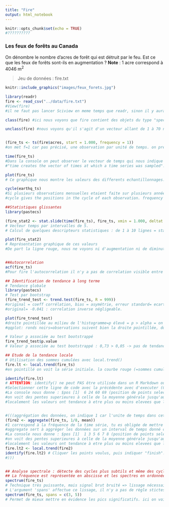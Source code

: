 ```yaml
---
title: "Fire"
output: html_notebook
---
```



```r
knitr::opts_chunk$set(echo = TRUE)
#??????????
```




### Les feux de forêts au Canada

On dénombre le nombre d'acres de forêt qui est détruit par le feu. Est ce que les feux de forêts sont-ils en augmentation ?
**Note** :  1  acre correspond à 4046 m^2^

> Jeu de données : fire.txt

```r
knitr::include_graphics("images/feux_forets.jpg")
```

```r
library(readr)
fire <- read_csv("../data/fire.txt")
#View(fire)
#il ne faut pas lancer Sciview en meme temps que readr, sinon il y aura un conflit de package.

class(fire) #ici nous voyons que fire contient des objets du type "spec_tbl_df", "tbl_df","tbl" et "data.frame". Nous allons donc le transformer en objet ts plus bas.

unclass(fire) #nous voyons qu'il s'agit d'un vecteur allant de 1 à 70 nombres, avec comme attribut attr(,"row.names"), attr(,"spec"), cols( earthquake = col_double()).


(fire_ts <- ts(fire$acres, start = 1.000, frequency = 1))
#on met f=1 car pas précisé, une observation par unité de temps. on precise que dans le jeu de données fire qu'on veut la variable acres meme si le jeu de données ne contient que cette variable, il faut la préciser sinon il va considerer l'objet comme un (multiple time serie) mts."

time(fire_ts) 
#Dans la console on peut observer le vecteur de temps qui nous indique les moments où les échantillonnages ont étés effectués. Nous voyons un vecteur qui va du moment 1 au 70, avec comme Time Series: Start = 1.000, Frequency = 1.
#"time creates the vector of times at which a time series was sampled".

plot(fire_ts) 
# Ce graphique nous montre les valeurs des differents echantillonnages. Remarquons que les observations sont reliées les unes autres en une ligne continue pour indiquer le dépendance des observations entre elles (contrairement au nuage de points).

cycle(earthq_ts)
#Si plusieurs observations mensuelles etaient faite sur plusieurs années, la fonction cycle agirait en numerotant tous les mois de janvier 1, février = 2, etc. Dans le cas du jeu de données fire, les observation ne sont pas mensuelles... dans la console toutes les observations sont numerotées 1. L'utilisation de la fonction cycle n'est pas justifié ici. Celle de spplit et des boxplots correspondants non plus.
#cycle gives the positions in the cycle of each observation. frequency returns the number of samples per unit time. deltat gives the time interval between observations.

##Statistiques glissantes
library(pastecs) 

(fire_stat2 <- stat.slide(time(fire_ts), fire_ts, xmin = 1.000, deltat = 10))
# Vecteur temps par intervalles de 5.
# Calcul de quelques descripteurs statistiques : de 1 à 10 lignes = statistiques | de 1 à 14 colonnes = intervalles de temps pour lesquels chacune des statistiques a été calculée.

plot(fire_stat2) 
# Représentation graphique de ces valeurs
#De part la ligne rouge, nous ne voyons ni d'augmentation ni de diminution constante, les résultats semblent plutots aléatoires.


##Autocorrelation 
acf(fire_ts) 
#Pour fire l'autocorrelation il n'y a pas de correlation visible entre la valeurs des observations et le temps.
```


```r
## Identification de tendance à long terme
# Tendance globale
library(pastecs)
# Test par bootstrap
(fire_trend_test <- trend.test(fire_ts, R = 999))
#original = coeff corrélation, bias = asymétrie, erreur standard= ecart-type par rapport à la distribution normale => le plus important c'est le graphique.
#original= -0.041 : correlation inverse négligeable.

plot(fire_trend_test)
#droite pointillée au milieu de l'histogramme=p élevé = p > alpha = on ne rejette pas Ho il n'y a donc pas de tendance générale.
#qqplot: ronds noirs=observations suivent bien la droite pointillée, donc la distribution est normale.

# Valeur p associée au test bootstrappé
fire_trend_test$p.value
# Valeur p associée au test bootstrappé : 0,73 > 0,05 -> pas de tendance non significative au seuil alpha de 5%.
```


```r
## Etude de la tendance locale
# Utilisation des sommes cumulées avec local.trend()
fire.lt <- local.trend(fire_ts)
#en pointillé on voit la série initiale. la courbe rouge (=sommes cumulées) chaque segment de la ligne brisée représente une tendance locale : une période où la moyenne ne varie pas: la valeur de cette moyenne est donnée par la pente du segment additionnée de r (=moyenne de toute la série).Par rapport à la moyenne globale des observations, soit on est au-dessus ou en-dessous. 

identify(fire.lt)
# ATTENTION: identify() ne peut PAS être utilisée dans un R Markdown ou Notebook. Cette fonction doit être utilisée seulement dans le fenêtre CONSOLE de R!!!
#Selectionner cette ligne de code avec la précédente avec d'executer (Ctrl+Enter). Cliquer les points voulus (dans ce graphe-ci un point au début, un au milieu qd est T° très basses et un point à la fin), puis indiquer "finish"...
#La console nous donne : $pos [1]  6 24 60 69 (position de points selectionnés, 4 en tout). $trends [1] 2334611 1775861 3538333 (pente des 3 segments). $k [1] 2320086 (moyenne générale).
#on voit des pentes superieures à celle de la moyenne générale jusqu'au temps 30 puis elle sont inferieures.
#localement les valeurs ont tendance à etre plus ou moins elevees que la moyenne global.


#(((aggrégation des données, on indique 1 car l'unite de temps dans cette serie est de 1.
(fire2 <- aggregate(fire_ts, 1/8, mean))
#1 correspond à la fréquence de la time série, tu es obligée de mettre une valeur décimale: ex:1/8= un pas de temps correspond à 8 observations. 
#aggregate sert à aggréger les données sur un interval de temps donné c'est à dire qu'il va diviser le jeux de donnée en sous ensemble (dont le nombre dépend de l'interval de temps choisi pour aggréger les données au plus l'interval est grand au moins il y a de sous ensemble) et calcul les statistiques sur ces sous ensemble afin de retourner le courbe noire que l'on peut voir sur le graphe 2, sur le graphe 3 on voit le courbe des sommes cumulées en rouge et la courbe retournée par aggregate.
#La console nous donne : $pos [1]  1 3 5 6 7 8 (position de points selectionnés, 6 en tout). $trends [1] 2420125 1424250 2432750 1930750 3780125 (pente des 5 segments). $k [1] 2366922 (moyenne générale).
#on voit des pentes superieures à celle de la moyenne générale jusqu'au temps 30 puis elle sont inferieures.
#localement les valeurs ont tendance à etre plus ou moins elevees que la moyenne global.
fire.lt2 <- local.trend(fire2)
identify(fire.lt2) # Cliquer les points voulus, puis indiquer "finish"...
#)))


## Analyse spectrale : détecte des cycles plus subtils et même des cycles qui se surperposent. qlq soit le signal on peut le représenter par un ensemble de sinus et de cos de periode croissante avec une valeur d'amplitude adéquate à chaque signal. si amplitude des différentes composantes est faible alors signal faible et inversément.
## La fréquence est représentée en abscisse et les spectres en ordonnée. Il y a un cycle si un des spectres d’une fréquence différente de zéro se trouve dans la l’intervalle de confiance représenté en haut à droite en bleu. 
spectrum(fire_ts) 
# Technique très puissante, mais signal brut bruité => lissage nécessaire!
# L'argument 'spans' affectue ce lissage, il n'y a pas de règle stictes, il faut juste deux nombres impairs.
spectrum(fire_ts, spans = c(3, 5))
# Permet de mieux mettre en évidence les pics significatifs. ici on voit 3 pics significatifs et donc trois cycles significatifs.
```


